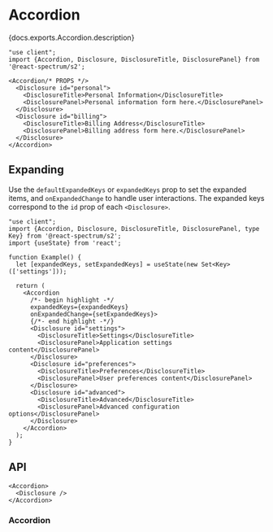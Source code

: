 

# Accordion

<PageDescription>{docs.exports.Accordion.description}</PageDescription>

```tsx render docs={docs.exports.Accordion} links={docs.links} props={['size', 'density', 'isQuiet', 'isDisabled', 'allowsMultipleExpanded']} type="s2"
"use client";
import {Accordion, Disclosure, DisclosureTitle, DisclosurePanel} from '@react-spectrum/s2';

<Accordion/* PROPS */>
  <Disclosure id="personal">
    <DisclosureTitle>Personal Information</DisclosureTitle>
    <DisclosurePanel>Personal information form here.</DisclosurePanel>
  </Disclosure>
  <Disclosure id="billing">
    <DisclosureTitle>Billing Address</DisclosureTitle>
    <DisclosurePanel>Billing address form here.</DisclosurePanel>
  </Disclosure>
</Accordion>
```

## Expanding

Use the `defaultExpandedKeys` or `expandedKeys` prop to set the expanded items, and `onExpandedChange` to handle user interactions. The expanded keys correspond to the `id` prop of each `<Disclosure>`.

```tsx render
"use client";
import {Accordion, Disclosure, DisclosureTitle, DisclosurePanel, type Key} from '@react-spectrum/s2';
import {useState} from 'react';

function Example() {
  let [expandedKeys, setExpandedKeys] = useState(new Set<Key>(['settings']));

  return (
    <Accordion
      /*- begin highlight -*/
      expandedKeys={expandedKeys}
      onExpandedChange={setExpandedKeys}>
      {/*- end highlight -*/}
      <Disclosure id="settings">
        <DisclosureTitle>Settings</DisclosureTitle>
        <DisclosurePanel>Application settings content</DisclosurePanel>
      </Disclosure>
      <Disclosure id="preferences">
        <DisclosureTitle>Preferences</DisclosureTitle>
        <DisclosurePanel>User preferences content</DisclosurePanel>
      </Disclosure>
      <Disclosure id="advanced">
        <DisclosureTitle>Advanced</DisclosureTitle>
        <DisclosurePanel>Advanced configuration options</DisclosurePanel>
      </Disclosure>
    </Accordion>
  );
}
```

## API

```tsx links={{Accordion: '#accordion', Disclosure: 'Disclosure.html'}}
<Accordion>
  <Disclosure />
</Accordion>
```

### Accordion

<PropTable component={docs.exports.Accordion} links={docs.links} />
